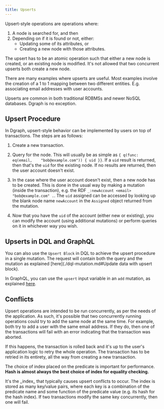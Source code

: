 ```yaml
---
title: Upserts
---
```


Upsert-style operations are operations where:

1. A node is searched for, and then
2. Depending on if it is found or not, either:
   - Updating some of its attributes, or
   - Creating a new node with those attributes.

The upsert has to be an atomic operation such that either a new node is created,
or an existing node is modified. It's not allowed that two concurrent upserts
both create a new node.

There are many examples where upserts are useful. Most examples involve the
creation of a 1 to 1 mapping between two different entities. E.g. associating
email addresses with user accounts.

Upserts are common in both traditional RDBMSs and newer NoSQL databases. Dgraph
is no exception.

## Upsert Procedure

In Dgraph, upsert-style behavior can be implemented by users on top of
transactions. The steps are as follows:

1. Create a new transaction.

2. Query for the node. This will usually be as simple as
   `{ q(func: eq(email,    "bob@example.com")) { uid }}`. If a `uid` result is
   returned, then that's the `uid` for the existing node. If no results are
   returned, then the user account doesn't exist.

3. In the case where the user account doesn't exist, then a new node has to be
   created. This is done in the usual way by making a mutation (inside the
   transaction), e.g. the RDF `_:newAccount <email> "bob@example.com" .`. The
   `uid` assigned can be accessed by looking up the blank node name `newAccount`
   in the `Assigned` object returned from the mutation.

4. Now that you have the `uid` of the account (either new or existing), you can
   modify the account (using additional mutations) or perform queries on it in
   whichever way you wish.

## Upserts in DQL and GraphQL

You can also use the `Upsert Block` in DQL to achieve the upsert procedure in a
single mutation. The request will contain both the query and the mutation as
explained [here](./dql-mutation.md#Update data with upsert block).

In GraphQL, you can use the `upsert` input variable in an `add` mutation, as
explained [here](./graphql/mutations/upsert.md).

## Conflicts

Upsert operations are intended to be run concurrently, as per the needs of the
application. As such, it's possible that two concurrently running operations
could try to add the same node at the same time. For example, both try to add a
user with the same email address. If they do, then one of the transactions will
fail with an error indicating that the transaction was aborted.

If this happens, the transaction is rolled back and it's up to the user's
application logic to retry the whole operation. The transaction has to be
retried in its entirety, all the way from creating a new transaction.

The choice of index placed on the predicate is important for performance. **Hash
is almost always the best choice of index for equality checking.**

<Note>
  It's the _index_ that typically causes upsert conflicts to occur. The index is
  stored as many key/value pairs, where each key is a combination of the
  predicate name and some function of the predicate value (e.g. its hash for the
  hash index). If two transactions modify the same key concurrently, then one
  will fail.
</Note>
